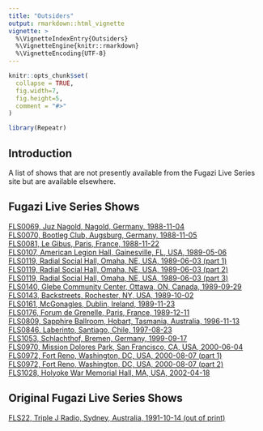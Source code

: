 ```yaml
---
title: "Outsiders"
output: rmarkdown::html_vignette
vignette: >
  %\VignetteIndexEntry{Outsiders}
  %\VignetteEngine{knitr::rmarkdown}
  %\VignetteEncoding{UTF-8}
---
```


```r
knitr::opts_chunk$set(
  collapse = TRUE,
  fig.width=7,
  fig.height=5,
  comment = "#>"
)
```

```r
library(Repeatr)
```

## Introduction

A list of shows that are not presently available from the Fugazi Live Series site but are available elsewhere.  

## Fugazi Live Series Shows

[FLS0069, Juz Nagold, Nagold, Germany, 1988-11-04](https://www.youtube.com/watch?v=IFMXi3xKZqQ)<br>
[FLS0070, Bootleg Club, Augsburg, Germany, 1988-11-05](https://archive.org/details/fugazi1988-11-05)<br>
[FLS0081, Le Gibus, Paris, France, 1988-11-22](https://www.youtube.com/watch?v=PZY_e16_XN4)<br>
[FLS0107, American Legion Hall, Gainesville, FL, USA, 1989-05-06](https://www.youtube.com/watch?v=vhBFLGz6dvU)<br>
[FLS0119, Radial Social Hall, Omaha, NE, USA, 1989-06-03 (part 1)](https://www.youtube.com/watch?v=B9_hUYQ5nGc)<br>
[FLS0119, Radial Social Hall, Omaha, NE, USA, 1989-06-03 (part 2)](https://www.youtube.com/watch?v=BBMO72_q82c)<br>
[FLS0119, Radial Social Hall, Omaha, NE, USA, 1989-06-03 (part 3)](https://www.youtube.com/watch?v=UlP7s3dmr2c)<br>
[FLS0140, Glebe Community Center, Ottawa, ON, Canada, 1989-09-29](https://www.youtube.com/watch?v=S2oDB4LaCRE)<br>
[FLS0143, Backstreets, Rochester, NY, USA, 1989-10-02](https://www.youtube.com/watch?v=6FPe8g9i17I&t=22s)<br>
[FLS0161, McGonagles, Dublin, Ireland, 1989-11-23](https://www.youtube.com/watch?v=gwIbWL55gio)<br>
[FLS0176, Forum de Grenelle, Paris, France, 1989-12-11](https://www.youtube.com/watch?v=ChUGjHfodgA)<br>
[FLS0809, Sapphire Ballroom, Hobart, Tasmania, Australia, 1996-11-13](https://vimeo.com/65934803)<br>
[FLS0846, Laberinto, Santiago, Chile, 1997-08-23](https://www.youtube.com/watch?v=nsl17PjJYXU&t=297s)<br>
[FLS1053, Schlachthof, Bremen, Germany, 1999-09-17](https://www.youtube.com/watch?v=HgAJusbVqLU)<br>
[FLS0970, Mission Dolores Park, San Francisco, CA, USA, 2000-06-04](https://www.youtube.com/watch?v=y7vR62XMNRo&list=PLXzdYKOUH6xj_x0Uz273TSbqMFrG80fBn&index=196&pp=iAQB)<br>
[FLS0972, Fort Reno, Washington, DC, USA, 2000-08-07 (part 1)](https://www.youtube.com/watch?v=dXX_CzyQZOE)<br>
[FLS0972, Fort Reno, Washington, DC, USA, 2000-08-07 (part 2)](https://www.youtube.com/watch?v=YCniLqlEM7w)<br>
[FLS1028, Holyoke War Memorial Hall, MA, USA, 2002-04-18](https://archive.org/details/Fugazi2002-04-18.AKGC1000s)<br>

## Original Fugazi Live Series Shows

[FLS22, Triple J Radio, Sydney, Australia, 1991-10-14 (out of print)](https://dischord.com/release/FLS22/sydney-au-oct-14-1991)


